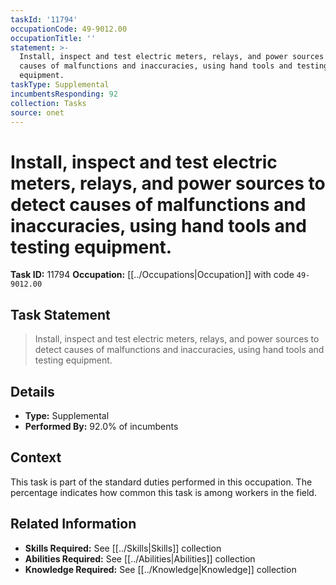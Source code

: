 ```yaml
---
taskId: '11794'
occupationCode: 49-9012.00
occupationTitle: ''
statement: >-
  Install, inspect and test electric meters, relays, and power sources to detect
  causes of malfunctions and inaccuracies, using hand tools and testing
  equipment.
taskType: Supplemental
incumbentsResponding: 92
collection: Tasks
source: onet
---
```

# Install, inspect and test electric meters, relays, and power sources to detect causes of malfunctions and inaccuracies, using hand tools and testing equipment.

**Task ID:** 11794
**Occupation:** [[../Occupations|Occupation]] with code `49-9012.00`

## Task Statement

> Install, inspect and test electric meters, relays, and power sources to detect causes of malfunctions and inaccuracies, using hand tools and testing equipment.

## Details

- **Type:** Supplemental
- **Performed By:** 92.0% of incumbents

## Context

This task is part of the standard duties performed in this occupation. The percentage indicates how common this task is among workers in the field.

## Related Information

- **Skills Required:** See [[../Skills|Skills]] collection
- **Abilities Required:** See [[../Abilities|Abilities]] collection
- **Knowledge Required:** See [[../Knowledge|Knowledge]] collection
